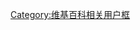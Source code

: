 {{Userbox
  |border-c = #007FFF
  |border-s = 1
  |id-c     = #007FFF
  |id-s     = 12
  |id-fc    = #007FFF
  |info-c   = #007FFF
  |info-s   = 10
  |info-fc  = #FFFFFF
  |id       = [[File:青岛江苏路基督教堂信号山角度.jpg|70px]]
  |info     = 这位用户喜欢'''青岛历史建筑'''，并关心其保护状况。
}}


<noinclude>[[Category:维基百科相关用户框]]</noinclude>